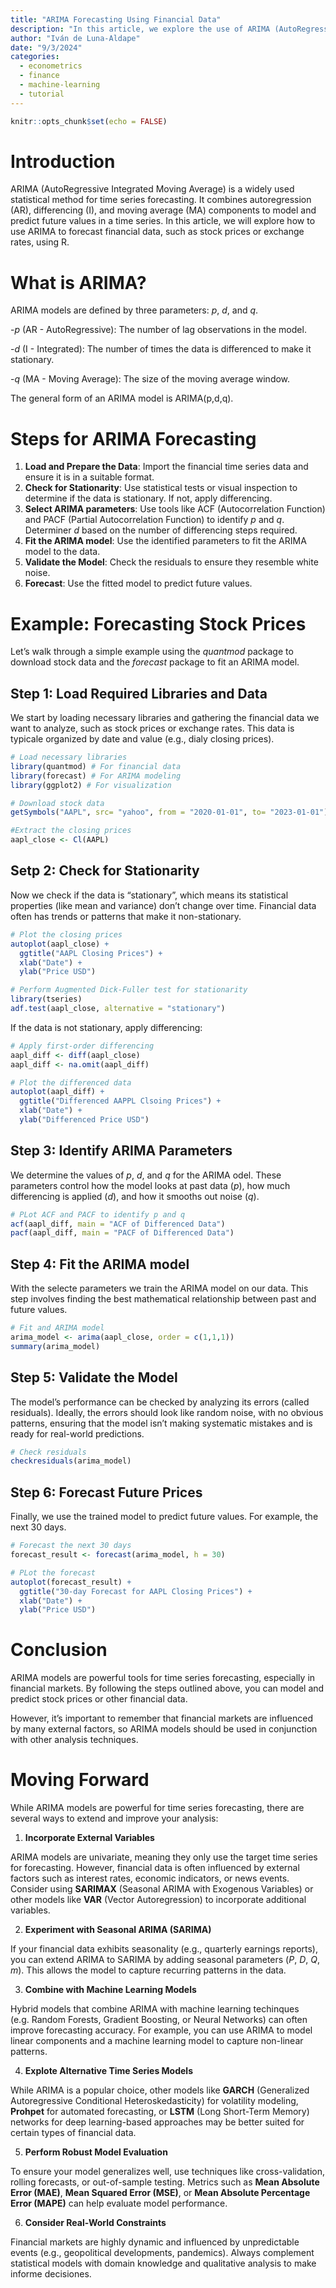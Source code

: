 ```yaml
---
title: "ARIMA Forecasting Using Financial Data"
description: "In this article, we explore the use of ARIMA (AutoRegressive Integrated Moving Average) models for forecasting financial time series data. ARIMA is a robust statistical method that combines autoregression, differencing, and moving averages to predict future values based on historical data. Using a simple example of stock price forecasting, we walk through the steps of loading financial data, checking for stationarity, identifying ARIMA parameters, fitting the model, and generating forecasts. By the end of this article, you will have a clear understanding of how to apply ARIMA models to financial data and interpret the results. The example is implemented in R, with code snippets and visualizations to guide you through the process."
author: "Iván de Luna-Aldape"
date: "9/3/2024"
categories:
  - econometrics
  - finance
  - machine-learning
  - tutorial
---
```


```r
knitr::opts_chunk$set(echo = FALSE)
```

# Introduction

ARIMA (AutoRegressive Integrated Moving Average) is a widely used statistical method for time series forecasting. It combines autoregression (AR), differencing (I), and moving average (MA) components to model and predict future values in a time series. In this article, we will explore how to use ARIMA to forecast financial data, such as stock prices or exchange rates, using R.

# What is ARIMA?

ARIMA models are defined by three parameters: *p*, *d*, and *q*.

-*p* (AR - AutoRegressive): The number of lag observations in the model.

-*d* (I - Integrated): The number of times the data is differenced to make it stationary.

-*q* (MA - Moving Average): The size of the moving average window.


The general form of an ARIMA model is ARIMA(p,d,q).

# Steps for ARIMA Forecasting

1. **Load and Prepare the Data**: Import the financial time series data and ensure it is in a suitable format.
2. **Check for Stationarity**: Use statistical tests or visual inspection to determine if the data is stationary. If not, apply differencing.
3. **Select ARIMA parameters**: Use tools like ACF (Autocorrelation Function) and PACF (Partial Autocorrelation Function) to identify *p* and *q*. Determiner *d* based on the number of differencing steps required.
4. **Fit the ARIMA model**: Use the identified parameters to fit the ARIMA model to the data.
5. **Validate the Model**: Check the residuals to ensure they resemble white noise.
6. **Forecast**: Use the fitted model to predict future values.

# Example: Forecasting Stock Prices

Let's walk through a simple example using the *quantmod* package to download stock data and the *forecast* package to fit an ARIMA model.

## Step 1: Load Required Libraries and Data

We start by loading necessary libraries and gathering the financial data we want to analyze, such as stock prices or exchange rates. This data is typicale organized by date and value (e.g., dialy closing prices).

```r
# Load necessary libraries
library(quantmod) # For financial data
library(forecast) # For ARIMA modeling
library(ggplot2) # For visualization

# Download stock data 
getSymbols("AAPL", src= "yahoo", from = "2020-01-01", to= "2023-01-01")

#Extract the closing prices
aapl_close <- Cl(AAPL)
```

## Setp 2: Check for Stationarity

Now we check if the data is "stationary", which means its statistical properties (like mean and variance) don't change over time. Financial data often has trends or patterns that make it non-stationary.

```r
# Plot the closing prices
autoplot(aapl_close) + 
  ggtitle("AAPL Closing Prices") +
  xlab("Date") +
  ylab("Price USD")

# Perform Augmented Dick-Fuller test for stationarity
library(tseries)
adf.test(aapl_close, alternative = "stationary")
```

If the data is not stationary, apply differencing:

```r
# Apply first-order differencing
aapl_diff <- diff(aapl_close)
aapl_diff <- na.omit(aapl_diff)

# Plot the differenced data
autoplot(aapl_diff) +
  ggtitle("Differenced AAPPL Clsoing Prices") +
  xlab("Date") +
  ylab("Differenced Price USD")
```


## Step 3: Identify ARIMA Parameters

We determine the values of *p*, *d*, and *q* for the ARIMA odel. These parameters control how the model looks at past data (*p*), how much differencing is applied (*d*), and how it smooths out noise (*q*).

```r
# PLot ACF and PACF to identify p and q
acf(aapl_diff, main = "ACF of Differenced Data")
pacf(aapl_diff, main = "PACF of Differenced Data")
```

## Step 4: Fit the ARIMA model

With the selecte parameters we train the ARIMA model on our data. This step involves finding the best mathematical relationship between past and future values.

```r
# Fit and ARIMA model
arima_model <- arima(aapl_close, order = c(1,1,1))
summary(arima_model)
```

## Step 5: Validate the Model

The model's performance can be checked by analyzing its errors (called residuals). Ideally, the errors should look like random noise, with no obvious patterns, ensuring that the model isn't making systematic mistakes and is ready for real-world predictions.

```r
# Check residuals
checkresiduals(arima_model)
```

## Step 6: Forecast Future Prices

Finally, we use the trained model to predict future values. For example, the next 30 days.

```r
# Forecast the next 30 days
forecast_result <- forecast(arima_model, h = 30)

# PLot the forecast
autoplot(forecast_result) +
  ggtitle("30-day Forecast for AAPL Closing Prices") +
  xlab("Date") +
  ylab("Price USD")
```
# Conclusion

ARIMA models are powerful tools for time series forecasting, especially in financial markets. By following the steps outlined above, you can model and predict stock prices or other financial data.

However, it's important to remember that financial markets are influenced by many external factors, so ARIMA models should be used in conjunction with other analysis techniques.

# Moving Forward

While ARIMA models are powerful for time series forecasting, there are several ways to extend and improve your analysis:

1. **Incorporate External Variables**

ARIMA models are univariate, meaning they only use the target time series for forecasting. However, financial data is often influenced by external factors such as interest rates, economic indicators, or news events. Consider using **SARIMAX** (Seasonal ARIMA with Exogenous Variables) or other models like **VAR** (Vector Autoregression) to incorporate additional variables.

2. **Experiment with Seasonal ARIMA (SARIMA)**

If your financial data exhibits seasonality (e.g., quarterly earnings reports), you can extend ARIMA to SARIMA by adding seasonal parameters (*P*, *D*, *Q*, *m*). This allows the model to capture recurring patterns in the data.

3. **Combine with Machine Learning Models**

Hybrid models that combine ARIMA with machine learning techinques (e.g. Random Forests, Gradient Boosting, or Neural Networks) can often improve forecasting accuracy. For example, you can use ARIMA to model linear components and a machine learning model to capture non-linear patterns.

4. **Explote Alternative Time Series Models**

While ARIMA is a popular choice, other models like **GARCH** (Generalized Autoregressive Conditional Heteroskedasticity) for volatility modeling, **Prohpet** for automated forecasting, or **LSTM** (Long Short-Term Memory) networks for deep learning-based approaches may be better suited for certain types of financial data.

5. **Perform Robust Model Evaluation**

To ensure your model generalizes well, use techniques like cross-validation, rolling forecasts, or out-of-sample testing. Metrics such as **Mean Absolute Error (MAE)**, **Mean Squared Error (MSE)**, or **Mean Absolute Percentage Error (MAPE)** can help evaluate model performance.

6. **Consider Real-World Constraints**

Financial markets are highly dynamic and influenced by unpredictable events (e.g., geopolitical developments, pandemics). Always complement statistical models with domain knowledge and qualitative analysis to make informe decisiones.


